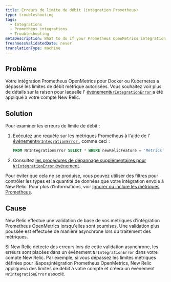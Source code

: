 ```yaml
---
title: Erreurs de limite de débit (intégration Prometheus)
type: troubleshooting
tags:
  - Integrations
  - Prometheus integrations
  - Troubleshooting
metaDescription: What to do if your Prometheus OpenMetrics integration for Docker or Kubernetes exceeded allowable metric rate limits for your New Relic account.
freshnessValidatedDate: never
translationType: machine
---
```


## Problème

Votre intégration Prometheus OpenMetrics pour Docker ou Kubernetes a dépassé les limites de débit métrique autorisées. Vous souhaitez voir plus de détails sur la raison pour laquelle l&apos; [événement`NrIntegrationError` ](/docs/telemetry-data-platform/manage-data/nrintegrationerror)a été appliqué à votre compte New Relic.

## Solution

Pour examiner les erreurs de limite de débit :

1. Exécutez une requête sur les métriques Prometheus à l&apos;aide de l&apos; [événement`NrIntegrationError` ](/docs/telemetry-data-platform/manage-data/nrintegrationerror), comme ceci :

   ```sql
   FROM NrIntegrationError SELECT * WHERE newRelicFeature = 'Metrics'
   ```

2. Consultez [les procédures de dépannage supplémentaires pour `NrIntegrationError` événement](/docs/data-ingest-apis/get-data-new-relic/metric-api/troubleshoot-nrintegrationerror-events).

Pour éviter que cela ne se produise, vous pouvez utiliser des filtres pour contrôler les types et la quantité de données que votre intégration envoie à New Relic. Pour plus d&apos;informations, voir [Ignorer ou inclure les métriques Prometheus](/docs/integrations/prometheus-integrations/install-configure/ignore-or-include-prometheus-metrics).

## Cause

New Relic effectue une validation de base de vos métriques d&apos;intégration Prometheus OpenMetrics lorsqu&apos;elles sont soumises. Une validation plus poussée est effectuée de manière asynchrone lors du traitement des métriques.

Si New Relic détecte des erreurs lors de cette validation asynchrone, les erreurs sont placées dans un événement `NrIntegrationError` dans votre compte New Relic. Par exemple, si vous dépassez les limites métriques définies pour l&amp;apos;intégration Prometheus OpenMetrics, New Relic appliquera des limites de débit à votre compte et créera un événement `NrIntegrationError` associé.